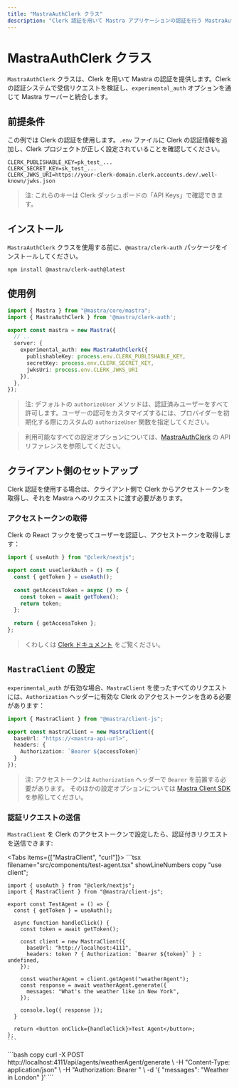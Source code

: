 ```yaml
---
title: "MastraAuthClerk クラス"
description: "Clerk 認証を用いて Mastra アプリケーションの認証を行う MastraAuthClerk クラスのドキュメント。"
---
```




# MastraAuthClerk クラス

`MastraAuthClerk` クラスは、Clerk を用いて Mastra の認証を提供します。Clerk の認証システムで受信リクエストを検証し、`experimental_auth` オプションを通じて Mastra サーバーと統合します。

## 前提条件

この例では Clerk の認証を使用します。`.env` ファイルに Clerk の認証情報を追加し、Clerk プロジェクトが正しく設定されていることを確認してください。

```env filename=".env" copy
CLERK_PUBLISHABLE_KEY=pk_test_...
CLERK_SECRET_KEY=sk_test_...
CLERK_JWKS_URI=https://your-clerk-domain.clerk.accounts.dev/.well-known/jwks.json
```

> 注: これらのキーは Clerk ダッシュボードの「API Keys」で確認できます。

## インストール

`MastraAuthClerk` クラスを使用する前に、`@mastra/clerk-auth` パッケージをインストールしてください。

```bash copy
npm install @mastra/clerk-auth@latest
```

## 使用例

```typescript {2,7-11} filename="src/mastra/index.ts" showLineNumbers copy
import { Mastra } from "@mastra/core/mastra";
import { MastraAuthClerk } from '@mastra/clerk-auth';

export const mastra = new Mastra({
  // ..
  server: {
    experimental_auth: new MastraAuthClerk({
      publishableKey: process.env.CLERK_PUBLISHABLE_KEY,
      secretKey: process.env.CLERK_SECRET_KEY,
      jwksUri: process.env.CLERK_JWKS_URI
    }),
  },
});
```

> 注: デフォルトの `authorizeUser` メソッドは、認証済みユーザーをすべて許可します。ユーザーの認可をカスタマイズするには、プロバイダーを初期化する際にカスタムの `authorizeUser` 関数を指定してください。

> 利用可能なすべての設定オプションについては、[MastraAuthClerk](/reference/auth/clerk.mdx) の API リファレンスを参照してください。

## クライアント側のセットアップ

Clerk 認証を使用する場合は、クライアント側で Clerk からアクセストークンを取得し、それを Mastra へのリクエストに渡す必要があります。

### アクセストークンの取得

Clerk の React フックを使ってユーザーを認証し、アクセストークンを取得します：

```typescript filename="lib/auth.ts" showLineNumbers copy
import { useAuth } from "@clerk/nextjs";

export const useClerkAuth = () => {
  const { getToken } = useAuth();
  
  const getAccessToken = async () => {
    const token = await getToken();
    return token;
  };
  
  return { getAccessToken };
};
```

> くわしくは [Clerk ドキュメント](https://clerk.com/docs) をご覧ください。

## `MastraClient` の設定

`experimental_auth` が有効な場合、`MastraClient` を使ったすべてのリクエストには、`Authorization` ヘッダーに有効な Clerk のアクセストークンを含める必要があります：

```typescript {6} filename="lib/mastra/mastra-client.ts" showLineNumbers copy
import { MastraClient } from "@mastra/client-js";

export const mastraClient = new MastraClient({
  baseUrl: "https://<mastra-api-url>",
  headers: {
    Authorization: `Bearer ${accessToken}`
  }
});
```

> 注: アクセストークンは `Authorization` ヘッダーで `Bearer` を前置する必要があります。
> そのほかの設定オプションについては [Mastra Client SDK](/docs/server-db/mastra-client.mdx) を参照してください。

### 認証リクエストの送信

`MastraClient` を Clerk のアクセストークンで設定したら、認証付きリクエストを送信できます:

<Tabs items={["MastraClient", "curl"]}>
  <Tab>
    ```tsx filename="src/components/test-agent.tsx" showLineNumbers copy
    "use client";

    import { useAuth } from "@clerk/nextjs";
    import { MastraClient } from "@mastra/client-js";

    export const TestAgent = () => {
      const { getToken } = useAuth();

      async function handleClick() {
        const token = await getToken();

        const client = new MastraClient({
          baseUrl: "http://localhost:4111",
          headers: token ? { Authorization: `Bearer ${token}` } : undefined,
        });

        const weatherAgent = client.getAgent("weatherAgent");
        const response = await weatherAgent.generate({
          messages: "What's the weather like in New York",
        });

        console.log({ response });
      }

      return <button onClick={handleClick}>Test Agent</button>;
    };
    ```
  </Tab>
  <Tab>
    ```bash copy
    curl -X POST http://localhost:4111/api/agents/weatherAgent/generate \
      -H "Content-Type: application/json" \
      -H "Authorization: Bearer <your-clerk-access-token>" \
      -d '{
        "messages": "Weather in London"
      }'
    ```
  </Tab>
</Tabs>